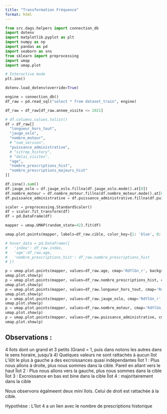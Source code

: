 ```yaml
---
title: "Transformation Fréquence"
format: html
---
```



```python
from src.dags.helpers import connection_db
import dotenv
import matplotlib.pyplot as plt
import numpy as np
import pandas as pd
import seaborn as sns
from sklearn import preprocessing
import umap
import umap.plot

# Interactive mode
plt.ion()
```

```python
dotenv.load_dotenv(override=True)
```

```python
engine = connection_db()
df_raw = pd.read_sql("select * from dataset_train", engine)
```

```python
df_raw = df_raw[df_raw.annee_visite <= 2021]
```

```python
# df.columns.values.tolist()
df = df_raw[[
  "longueur_hors_tout",
  "jauge_oslo",
  "nombre_moteur",
  # "num_version",
  "puissance_administrative",
  # "sitrep_history",
  # "delai_visites",
  "age",
  "nombre_prescriptions_hist",
  "nombre_prescriptions_majeurs_hist"
]]
```

```python
df.isna().sum()
df.jauge_oslo = df.jauge_oslo.fillna(df.jauge_oslo.mode().at[0])
df.nombre_moteur = df.nombre_moteur.fillna(df.nombre_moteur.mode().at[0])
df.puissance_administrative = df.puissance_administrative.fillna(df.puissance_administrative.mode().at[0])
```

```python
scaler = preprocessing.StandardScaler()
df = scaler.fit_transform(df)
df = pd.DataFrame(df)
```

```python
mapper = umap.UMAP(random_state=42).fit(df)
```

```python
umap.plot.points(mapper, labels=df_raw.cible, color_key={1: 'blue', 0: 'yellow'})

# hover_data = pd.DataFrame({
#   'index': df_raw.index,
#   'age':df_raw.age,
#   'nombre_prescriptions_hist': df_raw.nombre_prescriptions_hist
# })

p = umap.plot.points(mapper, values=df_raw.age, cmap='RdYlGn_r', background='white')
umap.plot.show(p)
p = umap.plot.points(mapper, values=df_raw.nombre_prescriptions_hist, cmap='RdYlGn_r', background='white')
umap.plot.show(p)
p = umap.plot.points(mapper, values=df_raw.longueur_hors_tout, cmap='RdYlGn_r', background='white')
umap.plot.show(p)
p = umap.plot.points(mapper, values=df_raw.jauge_oslo, cmap='RdYlGn_r', background='white')
umap.plot.show(p)
p = umap.plot.points(mapper, values=df_raw.nombre_moteur, cmap='RdYlGn_r', background='white')
umap.plot.show(p)
p = umap.plot.points(mapper, values=df_raw.puissance_administrative, cmap='RdYlGn_r', background='white')
umap.plot.show(p)

```

## Observations : 
4 îlots dont un grand et 3 petits (Grand = 1, puis dans notons les autres dans le sens horaire, jusqu'à 4)
Quelques valeurs ne sont rattachés à aucun îlot
L'ilôt le plus à gauche a des excroissances quasi indépendantes
Îlot 1 : Plus nous allons à droite, plus nous sommes dans la cible. Pareil en allant vers le haut
Îlot 2 : Plus nous allons vers la gauche, plus nous sommes dans la cible
Îlot 3 : Excroissance en bas est bine dans la cible
Îlot 4 : majoritairement dans la cible

Nous observons égalmeent deux mini îlots. Celui de droit est rattachée à la cible.

Hypothèse : L'îlot 4 a un lien avec le nombre de prescriptions historique
